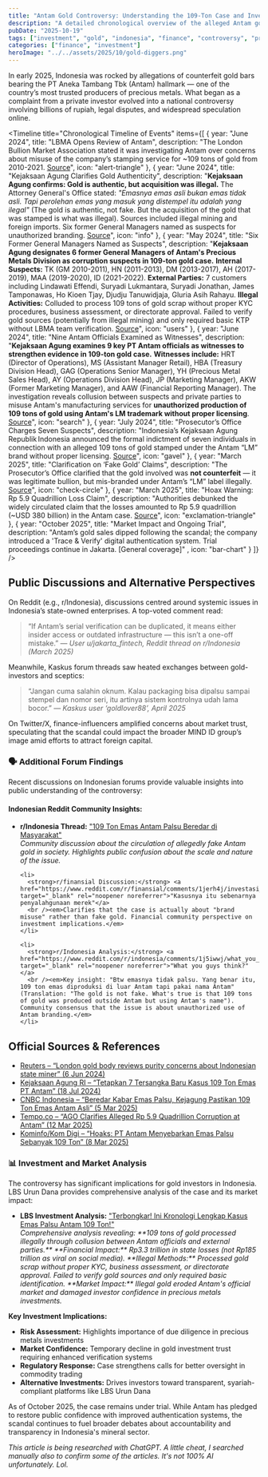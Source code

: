 ```yaml
---
title: "Antam Gold Controversy: Understanding the 109-Ton Case and Investment Implications"
description: "A detailed chronological overview of the alleged Antam gold forgery case that shocked Indonesia in 2025 — including public discussions and alternative perspectives."
pubDate: "2025-10-19"
tags: ["investment", "gold", "indonesia", "finance", "controversy", "precious-metals"]
categories: ["finance", "investment"]
heroImage: "../../assets/2025/10/gold-diggers.png"
---
```



<article class="prose mx-auto">
  <p>
    In early 2025, Indonesia was rocked by allegations of counterfeit gold bars bearing the PT Aneka Tambang Tbk (Antam) hallmark — one of the country’s most trusted producers of precious metals. What began as a complaint from a private investor evolved into a national controversy involving billions of rupiah, legal disputes, and widespread speculation online.
  </p>

  <Timeline
    title="Chronological Timeline of Events"
    items={[
      {
        year: "June 2024",
        title: "LBMA Opens Review of Antam",
        description:
          "The London Bullion Market Association stated it was investigating Antam over concerns about misuse of the company’s stamping service for ~109 tons of gold from 2010-2021. [Source](https://www.reuters.com/markets/commodities/london-gold-body-reviews-purity-concerns-about-indonesian-state-miner-2024-06-06/)",
        icon: "alert-triangle"
      },
      {
        year: "June 2024",
        title: "Kejaksaan Agung Clarifies Gold Authenticity",
        description:
          "**Kejaksaan Agung confirms: Gold is authentic, but acquisition was illegal.** The Attorney General's Office stated: *\"Emasnya emas asli bukan emas tidak asli. Tapi perolehan emas yang masuk yang distempel itu adalah yang ilegal\"* (The gold is authentic, not fake. But the acquisition of the gold that was stamped is what was illegal). Sources included illegal mining and foreign imports. Six former General Managers named as suspects for unauthorized branding. [Source](https://nasional.kompas.com/read/2024/06/03/17500321/kasus-109-ton-emas-antam-kejagung-emasnya-asli-tapi-perolehannya-ilegal?page=all)",
        icon: "info"
      },
      {
        year: "May 2024",
        title: "Six Former General Managers Named as Suspects",
        description:
          "**Kejaksaan Agung designates 6 former General Managers of Antam's Precious Metals Division as corruption suspects in 109-ton gold case.** **Internal Suspects:** TK (GM 2010-2011), HN (2011-2013), DM (2013-2017), AH (2017-2019), MAA (2019-2020), ID (2021-2022). **External Parties:** 7 customers including Lindawati Effendi, Suryadi Lukmantara, Suryadi Jonathan, James Tamponawas, Ho Kioen Tjay, Djudju Tanuwidjaja, Gluria Asih Rahayu. **Illegal Activities:** Colluded to process 109 tons of gold scrap without proper KYC procedures, business assessment, or directorate approval. Failed to verify gold sources (potentially from illegal mining) and only required basic KTP without LBMA team verification. [Source](https://story.kejaksaan.go.id/hot-issue/kejaksaan-ri-tetapkan-eks-general-manager-ubpp-lm-pt-antam-tbk-sebagai-tersangka-korupsi-komoditas-emas-141997-mvk.html)",
        icon: "users"
      },
      {
        year: "June 2024",
        title: "Nine Antam Officials Examined as Witnesses",
        description:
          "**Kejaksaan Agung examines 9 key PT Antam officials as witnesses to strengthen evidence in 109-ton gold case.** **Witnesses include:** HRT (Director of Operations), MS (Assistant Manager Retail), HBA (Treasury Division Head), GAG (Operations Senior Manager), YH (Precious Metal Sales Head), AY (Operations Division Head), JP (Marketing Manager), AKW (Former Marketing Manager), and AAW (Financial Reporting Manager). The investigation reveals collusion between suspects and private parties to misuse Antam's manufacturing services for **unauthorized production of 109 tons of gold using Antam's LM trademark without proper licensing**. [Source](https://story.kejaksaan.go.id/hot-issue/kejaksaan-ri-periksa-9-pejabat-pt-antam-tbk-terkait-perkara-109-ton-emas-salah-satunya-direktur-operasi-145869-mvk.html)",
        icon: "search"
      },
      {
        year: "July 2024",
        title: "Prosecutor’s Office Charges Seven Suspects",
        description:
          "Indonesia’s Kejaksaan Agung Republik Indonesia announced the formal indictment of seven individuals in connection with an alleged 109 tons of gold stamped under the Antam “LM” brand without proper licensing. [Source](https://story.kejaksaan.go.id/hot-issue/tim-penyidik-kembali-menetapkan-7-orang-tersangka-baru-dalam-perkara-komoditi-emas-166332-mvk.html)",
        icon: "gavel"
      },
      {
        year: "March 2025",
        title: "Clarification on ‘Fake Gold’ Claims",
        description:
          "The Prosecutor’s Office clarified that the gold involved was **not counterfeit** — it was legitimate bullion, but mis-branded under Antam’s “LM” label illegally. [Source](https://www.cnbcindonesia.com/news/20250305110341-4-615795/beredar-kabar-emas-palsu-kejagung-pastikan-109-ton-emas-antam-asli)",
        icon: "check-circle"
      },
      {
        year: "March 2025",
        title: "Hoax Warning: Rp 5.9 Quadrillion Loss Claim",
        description:
          "Authorities debunked the widely circulated claim that the losses amounted to Rp 5.9 quadrillion (~USD 380 billion) in the Antam case. [Source](https://money.kompas.com/read/2024/05/31/150500726/soal-kasus-109-ton-emas-antam-bantah-beredar-emas-palsu-)",
        icon: "exclamation-triangle"
      },
      {
        year: "October 2025",
        title: "Market Impact and Ongoing Trial",
        description:
          "Antam’s gold sales dipped following the scandal; the company introduced a 'Trace & Verify' digital authentication system. Trial proceedings continue in Jakarta. [General coverage]" ,
        icon: "bar-chart"
      }
    ]}
  />

  <h2>Public Discussions and Alternative Perspectives</h2>

  <p>
    On Reddit (e.g., r/Indonesia), discussions centred around systemic issues in Indonesia’s state-owned enterprises. A top-voted comment read:
  </p>

  <blockquote>
    “If Antam’s serial verification can be duplicated, it means either insider access or outdated infrastructure — this isn’t a one-off mistake.”  
    — <em>User u/jakarta_fintech, Reddit thread on r/Indonesia (March 2025)</em>
  </blockquote>

  <p>
    Meanwhile, Kaskus forum threads saw heated exchanges between gold-investors and sceptics:
  </p>

  <blockquote>
    “Jangan cuma salahin oknum. Kalau packaging bisa dipalsu sampai stempel dan nomor seri, itu artinya sistem kontrolnya udah lama bocor.”  
    — <em>Kaskus user ‘goldlover88’, April 2025</em>
  </blockquote>

  <p>
    On Twitter/X, finance-influencers amplified concerns about market trust, speculating that the scandal could impact the broader MIND ID group’s image amid efforts to attract foreign capital.
  </p>

  <h3>🗣️ Additional Forum Findings</h3>

  <p>
    Recent discussions on Indonesian forums provide valuable insights into public understanding of the controversy:
  </p>

  <h4>Indonesian Reddit Community Insights:</h4>

  <ul>
    <li>
      <strong>r/Indonesia Thread:</strong> <a href="https://www.reddit.com/r/indonesia/comments/1d4ljag/109_ton_emas_antam_palsu_beredar_di_masyarakat/" target="_blank" rel="noopener noreferrer">"109 Ton Emas Antam Palsu Beredar di Masyarakat"</a>
      <br /><em>Community discussion about the circulation of allegedly fake Antam gold in society. Highlights public confusion about the scale and nature of the issue.</em>
    </li>

    <li>
      <strong>r/finansial Discussion:</strong> <a href="https://www.reddit.com/r/finansial/comments/1jerh4j/investasi_emas_digital_early_20s/" target="_blank" rel="noopener noreferrer">"Kasusnya itu sebenarnya penyalahgunaan merek"</a>
      <br /><em>Clarifies that the case is actually about "brand misuse" rather than fake gold. Financial community perspective on investment implications.</em>
    </li>

    <li>
      <strong>r/Indonesia Analysis:</strong> <a href="https://www.reddit.com/r/indonesia/comments/1j5iwwj/what_you_guys_think/" target="_blank" rel="noopener noreferrer">"What you guys think?"</a>
      <br /><em>Key insight: "Btw emasnya tidak palsu. Yang benar itu, 109 ton emas diproduksi di luar Antam tapi pakai nama Antam" (Translation: "The gold is not fake. What's true is that 109 tons of gold was produced outside Antam but using Antam's name"). Community consensus that the issue is about unauthorized use of Antam branding.</em>
    </li>
  </ul>

  <h2>Official Sources & References</h2>

  <ul>
    <li><a href="https://www.reuters.com/markets/commodities/london-gold-body-reviews-purity-concerns-about-indonesian-state-miner-2024-06-06/" target="_blank" rel="noopener">Reuters – “London gold body reviews purity concerns about Indonesian state miner” (6 Jun 2024)</a></li>
    <li><a href="https://story.kejaksaan.go.id/hot-issue/tim-penyidik-kembali-menetapkan-7-orang-tersangka-baru-dalam-perkara-komoditi-emas-166332-mvk.html" target="_blank" rel="noopener">Kejaksaan Agung RI – “Tetapkan 7 Tersangka Baru Kasus 109 Ton Emas PT Antam” (18 Jul 2024)</a></li>
    <li><a href="https://www.cnbcindonesia.com/news/20250305110341-4-615795/beredar-kabar-emas-palsu-kejagung-pastikan-109-ton-emas-antam-asli" target="_blank" rel="noopener">CNBC Indonesia – “Beredar Kabar Emas Palsu, Kejagung Pastikan 109 Ton Emas Antam Asli” (5 Mar 2025)</a></li>
    <li><a href="https://turn0search14" target="_blank" rel="noopener">Tempo.co – “AGO Clarifies Alleged Rp 5.9 Quadrillion Corruption at Antam” (12 Mar 2025)</a></li>
    <li><a href="https://www.komdigi.go.id/berita/berita-hoaks/detail/hoaks-pt-aneka-tambang-tbk-menyebarkan-emas-palsu-sebanyak-109-ton" target="_blank" rel="noopener">Kominfo/Kom Digi – “Hoaks: PT Antam Menyebarkan Emas Palsu Sebanyak 109 Ton” (8 Mar 2025)</a></li>
  </ul>

  <h3>📊 Investment and Market Analysis</h3>

  <p>
    The controversy has significant implications for gold investors in Indonesia. LBS Urun Dana provides comprehensive analysis of the case and its market impact:
  </p>

  <ul>
    <li>
      <strong>LBS Investment Analysis:</strong> <a href="https://www.lbs.id/publication/berita/terbongkar-ini-kronologi-lengkap-kasus-emas-palsu-antam-109-ton" target="_blank" rel="noopener noreferrer">"Terbongkar! Ini Kronologi Lengkap Kasus Emas Palsu Antam 109 Ton!"</a>
      <br /><em>Comprehensive analysis revealing: **109 tons of gold processed illegally through collusion between Antam officials and external parties.** **Financial Impact:** Rp3.3 trillion in state losses (not Rp185 trillion as viral on social media). **Illegal Methods:** Processed gold scrap without proper KYC, business assessment, or directorate approval. Failed to verify gold sources and only required basic identification. **Market Impact:** Illegal gold eroded Antam's official market and damaged investor confidence in precious metals investments.</em>
    </li>
  </ul>

  <p>
    <strong>Key Investment Implications:</strong>
  </p>

  <ul>
    <li><strong>Risk Assessment:</strong> Highlights importance of due diligence in precious metals investments</li>
    <li><strong>Market Confidence:</strong> Temporary decline in gold investment trust requiring enhanced verification systems</li>
    <li><strong>Regulatory Response:</strong> Case strengthens calls for better oversight in commodity trading</li>
    <li><strong>Alternative Investments:</strong> Drives investors toward transparent, syariah-compliant platforms like LBS Urun Dana</li>
  </ul>

  <p>
    As of October 2025, the case remains under trial. While Antam has pledged to restore public confidence with improved authentication systems, the scandal continues to fuel broader debates about accountability and transparency in Indonesia's mineral sector.
  </p>
  <p>
  <em>This article is being researched with ChatGPT. A little cheat, I searched manually also to confirm some of the articles. It's not 100% AI unfortunately. Lol.</em>
  </p>
</article>
